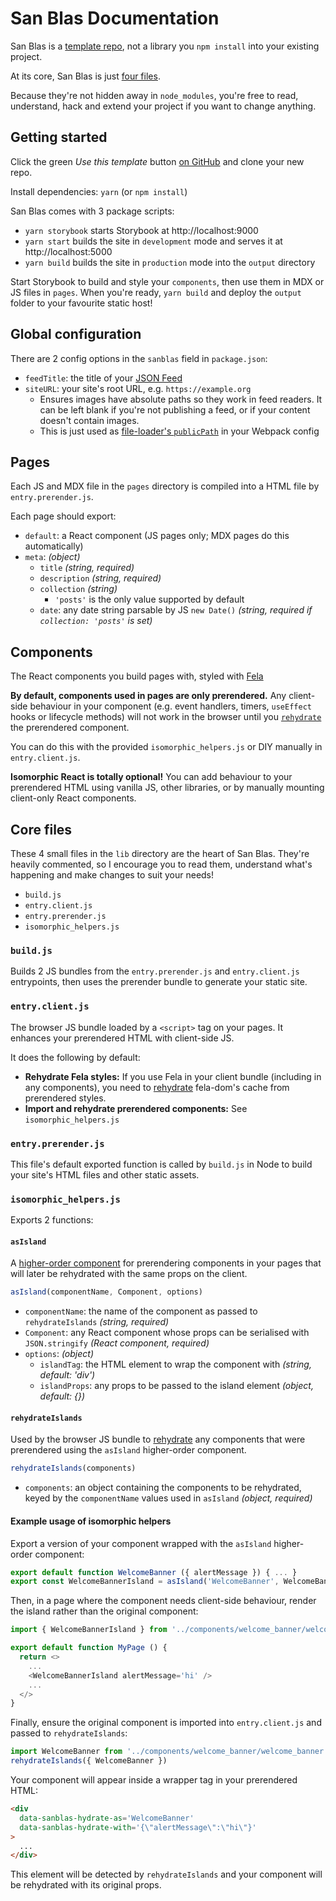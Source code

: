 # San Blas Documentation

San Blas is a [template repo](https://github.blog/2019-06-06-generate-new-repositories-with-repository-templates/), not a library you `npm install` into your existing project.

At its core, San Blas is just [four files](#core-files).

Because they're not hidden away in `node_modules`, you're free to read, understand, hack and extend your project if you want to change anything.

## Getting started

Click the green *Use this template* button [on GitHub](https://github.com/bensmithett/sanblas) and clone your new repo.

Install dependencies: `yarn` (or `npm install`)

San Blas comes with 3 package scripts:

- `yarn storybook` starts Storybook at http://localhost:9000
- `yarn start` builds the site in `development` mode and serves it at http://localhost:5000
- `yarn build` builds the site in `production` mode into the `output` directory

Start Storybook to build and style your `components`, then use them in MDX or JS files in `pages`. When you're ready, `yarn build` and deploy the `output` folder to your favourite static host!

## Global configuration

There are 2 config options in the `sanblas` field in `package.json`:

- `feedTitle`: the title of your [JSON Feed](https://jsonfeed.org/)
- `siteURL`: your site's root URL, e.g. `https://example.org`
  - Ensures images have absolute paths so they work in feed readers. It can be left blank if you're not publishing a feed, or if your content doesn't contain images.
  - This is just used as [file-loader's `publicPath`](https://webpack.js.org/loaders/file-loader/#publicpath) in your Webpack config

## Pages

Each JS and MDX file in the `pages` directory is compiled into a HTML file by `entry.prerender.js`.

Each page should export:

- `default`: a React component (JS pages only; MDX pages do this automatically)
- `meta`: *(object)*
  - `title` *(string, required)*
  - `description` *(string, required)*
  - `collection` *(string)*
    - `'posts'` is the only value supported by default
  - `date`: any date string parsable by JS `new Date()` *(string, required if `collection: 'posts'` is set)*

## Components

The React components you build pages with, styled with [Fela](https://fela.js.org/)

**By default, components used in pages are only prerendered.** Any client-side behaviour in your component (e.g. event handlers, timers, `useEffect` hooks or lifecycle methods) will not work in the browser until you [`rehydrate`](https://reactjs.org/docs/react-dom.html#hydrate) the prerendered component.

You can do this with the provided `isomorphic_helpers.js` or DIY manually in `entry.client.js`.

**Isomorphic React is totally optional!** You can add behaviour to your prerendered HTML using vanilla JS, other libraries, or by manually mounting client-only React components.

## Core files

These 4 small files in the `lib` directory are the heart of San Blas. They're heavily commented, so I encourage you to read them, understand what's happening and make changes to suit your needs!

- `build.js`
- `entry.client.js`
- `entry.prerender.js`
- `isomorphic_helpers.js`

### `build.js`

Builds 2 JS bundles from the `entry.prerender.js` and `entry.client.js` entrypoints, then uses the prerender bundle to generate your static site.

### `entry.client.js`

The browser JS bundle loaded by a `<script>` tag on your pages. It enhances your prerendered HTML with client-side JS.

It does the following by default:

- **Rehydrate Fela styles:** If you use Fela in your client bundle (including in any components), you need to [rehydrate](https://fela.js.org/docs/api/fela-dom/rehydrate.html) fela-dom's cache from prerendered styles.
- **Import and rehydrate prerendered components:** See `isomorphic_helpers.js`

### `entry.prerender.js`

This file's default exported function is called by `build.js` in Node to build your site's HTML files and other static assets.

### `isomorphic_helpers.js`

Exports 2 functions:

#### `asIsland`

A [higher-order component](https://reactjs.org/docs/higher-order-components.html) for prerendering components in your pages that will later be rehydrated with the same props on the client.

```js
asIsland(componentName, Component, options)
```

- `componentName`: the name of the component as passed to `rehydrateIslands` *(string, required)*
- `Component`: any React component whose props can be serialised with `JSON.stringify` *(React component, required)*
- `options`: *(object)*
  - `islandTag`: the HTML element to wrap the component with *(string, default: 'div')*
  - `islandProps`: any props to be passed to the island element *(object, default: {})*

#### `rehydrateIslands`

Used by the browser JS bundle to [rehydrate](https://reactjs.org/docs/react-dom.html#hydrate) any components that were prerendered using the `asIsland` higher-order component.

```js
rehydrateIslands(components)
```

- `components`: an object containing the components to be rehydrated, keyed by the `componentName` values used in `asIsland` *(object, required)*

#### Example usage of isomorphic helpers

Export a version of your component wrapped with the `asIsland` higher-order component:

```js
export default function WelcomeBanner ({ alertMessage }) { ... }
export const WelcomeBannerIsland = asIsland('WelcomeBanner', WelcomeBanner)
```

Then, in a page where the component needs client-side behaviour, render the island rather than the original component:

```js
import { WelcomeBannerIsland } from '../components/welcome_banner/welcome_banner'

export default function MyPage () {
  return <>
    ...
    <WelcomeBannerIsland alertMessage='hi' />
    ...
  </>
}
```

Finally, ensure the original component is imported into `entry.client.js` and passed to `rehydrateIslands`:

```js
import WelcomeBanner from '../components/welcome_banner/welcome_banner'
rehydrateIslands({ WelcomeBanner })
```

Your component will appear inside a wrapper tag in your prerendered HTML:

```html
<div
  data-sanblas-hydrate-as='WelcomeBanner'
  data-sanblas-hydrate-with='{\"alertMessage\":\"hi\"}'
>
  ...
</div>
```

This element will be detected by `rehydrateIslands` and your component will be rehydrated with its original props.

